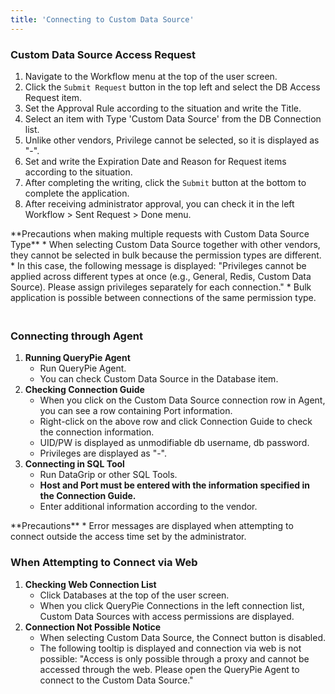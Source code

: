 ```yaml
---
title: 'Connecting to Custom Data Source'
---
```



### Custom Data Source Access Request

1. Navigate to the Workflow menu at the top of the user screen.
2. Click the `Submit Request` button in the top left and select the DB Access Request item.
3. Set the Approval Rule according to the situation and write the Title.
4. Select an item with Type 'Custom Data Source' from the DB Connection list.
5. Unlike other vendors, Privilege cannot be selected, so it is displayed as "-".
6. Set and write the Expiration Date and Reason for Request items according to the situation.
7. After completing the writing, click the `Submit` button at the bottom to complete the application.
8. After receiving administrator approval, you can check it in the left Workflow &gt; Sent Request &gt; Done menu.

<Callout type="important">
**Precautions when making multiple requests with Custom Data Source Type**
* When selecting Custom Data Source together with other vendors, they cannot be selected in bulk because the permission types are different.
* In this case, the following message is displayed: "Privileges cannot be applied across different types at once (e.g., General, Redis, Custom Data Source). Please assign privileges separately for each connection."
* Bulk application is possible between connections of the same permission type.
</Callout>

### <br/>Connecting through Agent

1. **Running QueryPie Agent**
    * Run QueryPie Agent.
    * You can check Custom Data Source in the Database item.
2. **Checking Connection Guide**
    * When you click on the Custom Data Source connection row in Agent, you can see a row containing Port information.
    * Right-click on the above row and click Connection Guide to check the connection information.
    * UID/PW is displayed as unmodifiable db username, db password.
    * Privileges are displayed as "-".
3. **Connecting in SQL Tool**
    * Run DataGrip or other SQL Tools.
    * **Host and Port must be entered with the information specified in the Connection Guide.**
    * Enter additional information according to the vendor.

<Callout type="important">
**Precautions**
* Error messages are displayed when attempting to connect outside the access time set by the administrator.
</Callout>

### When Attempting to Connect via Web

1. **Checking Web Connection List**
    * Click Databases at the top of the user screen.
    * When you click QueryPie Connections in the left connection list, Custom Data Sources with access permissions are displayed.
2. **Connection Not Possible Notice**
    * When selecting Custom Data Source, the Connect button is disabled.
    * The following tooltip is displayed and connection via web is not possible: "Access is only possible through a proxy and cannot be accessed through the web. Please open the QueryPie Agent to connect to the Custom Data Source."
